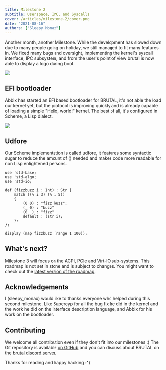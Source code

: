 ```yaml
---
title: Milestone 2
subtitle: Userspace, IPC, and Syscalls
cover: /articles/milestone-2/cover.png
date: "2021-08-16"
authors: ["Sleepy Monax"]
---
```


Another month, another Milestone. While the development has slowed down due to many people going on holiday, we still managed to fit many features in. We fixed many bugs and oversight, implementing the kernel's syscall interface, IPC subsystem, and from the user's point of view brutal is now able to display a logo during boot.

![](/articles/milestone-2/boot.png)

## EFI bootloader

Abbix has started an EFI based bootloader for BRUTAL, it's not able the load our kernel yet, but the protocol is improving quickly and is already capable of loading a simple "Hello, world!" kernel. The best of all, it's configured in Scheme, a Lisp dialect.

![](/articles/milestone-2/bootloader.png)

## Udfore

Our Scheme implementation is called udfore, it features some syntactic sugar to reduce the amount of () needed and makes code more readable for non Lisp enlightened persons.

```
use 'std-base;
use 'std-algo;
use 'std-io;

def (fizzbuzz i : Int) : Str {
    match ((% i 3) (% i 5))
    {
        (0 0) : "fizz buzz";
        (_ 0) : "buzz";
        (0 _) : "fizz";
        default : (str i);
    };
};

display (map fizzbuzz (range 1 100));
```
## What's next?

Milestone 3 will focus on the ACPI, PCIe and Virt-IO sub-systems. This roadmap is not set in stone and is subject to changes. You might want to check out the <a class="link" href="https://github.com/brutal-org/brutal/blob/main/book/roadmap.md">latest version of the roadmap</a>.

## Acknowledgements

I (sleepy_monax) would like to thanks everyone who helped during this second milestone. Like Supercyp for all the bug fix he did in the kernel and the work he did on the interface description language, and Abbix for his work on the bootloader.

## Contributing

We welcome all contribution even if they don't fit into our milestones :) The Git repository is available <a class="link" href="https://github.com/brutal-org/brutal">on GitHub</a> and you can discuss about BRUTAL on the <a class="link" href="http://discord.skiftos.org">brutal discord server</a>.

Thanks for reading and happy hacking :^)